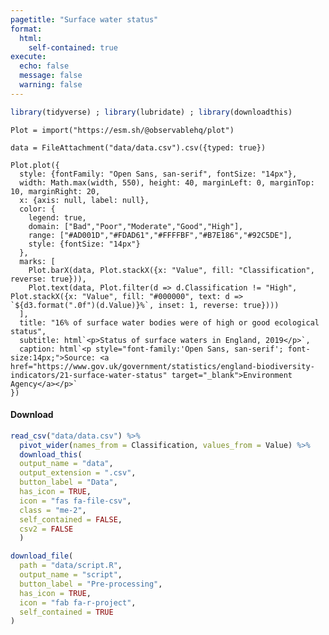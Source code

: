 ```yaml
---
pagetitle: "Surface water status"
format: 
  html:
    self-contained: true
execute: 
  echo: false
  message: false
  warning: false
---
```


```r
library(tidyverse) ; library(lubridate) ; library(downloadthis)
```

```ojs
Plot = import("https://esm.sh/@observablehq/plot") 
```

```ojs
data = FileAttachment("data/data.csv").csv({typed: true})
```

```ojs
Plot.plot({
  style: {fontFamily: "Open Sans, san-serif", fontSize: "14px"},
  width: Math.max(width, 550), height: 40, marginLeft: 0, marginTop: 10, marginRight: 20,
  x: {axis: null, label: null},
  color: {
    legend: true,
    domain: ["Bad","Poor","Moderate","Good","High"],
    range: ["#AD001D","#FDAD61","#FFFFBF","#B7E186","#92C5DE"],
    style: {fontSize: "14px"}
  },
  marks: [
    Plot.barX(data, Plot.stackX({x: "Value", fill: "Classification", reverse: true})),
    Plot.text(data, Plot.filter(d => d.Classification != "High", Plot.stackX({x: "Value", fill: "#000000", text: d => `${d3.format(".0f")(d.Value)}%`, inset: 1, reverse: true})))
  ],
  title: "16% of surface water bodies were of high or good ecological status",
  subtitle: html`<p>Status of surface waters in England, 2019</p>`,
  caption: html`<p style="font-family:'Open Sans, san-serif'; font-size:14px;">Source: <a href="https://www.gov.uk/government/statistics/england-biodiversity-indicators/21-surface-water-status" target="_blank">Environment Agency</a></p>`
})
```

#### Download

<div class="btn-toolbar">
```r
read_csv("data/data.csv") %>% 
  pivot_wider(names_from = Classification, values_from = Value) %>% 
  download_this(
  output_name = "data",
  output_extension = ".csv",
  button_label = "Data",
  has_icon = TRUE,
  icon = "fas fa-file-csv",
  class = "me-2",
  self_contained = FALSE,
  csv2 = FALSE
  )
```

```r
download_file(
  path = "data/script.R",
  output_name = "script",
  button_label = "Pre-processing",
  has_icon = TRUE,
  icon = "fab fa-r-project",
  self_contained = TRUE
)
```
</div>

<br>